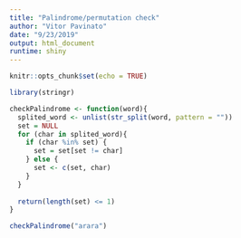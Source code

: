 ```yaml
---
title: "Palindrome/permutation check"
author: "Vitor Pavinato"
date: "9/23/2019"
output: html_document
runtime: shiny
---
```


```r
knitr::opts_chunk$set(echo = TRUE)
```


```r
library(stringr)

checkPalindrome <- function(word){
  splited_word <- unlist(str_split(word, pattern = ""))
  set = NULL
  for (char in splited_word){
    if (char %in% set) {
      set = set[set != char]
    } else {
      set <- c(set, char)
    }
  }
  
  return(length(set) <= 1)
}
```

```r
checkPalindrome("arara")
```

```r

```
